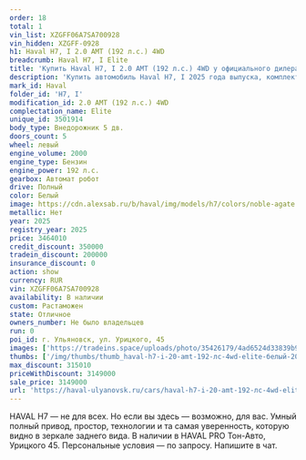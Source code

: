 ```yaml
---
order: 18
total: 1
vin_list: XZGFF06A7SA700928
vin_hidden: XZGFF-0928
h1: Haval H7, I 2.0 AMT (192 л.с.) 4WD
breadcrumb: Haval H7, I Elite
title: 'Купить Haval H7, I 2.0 AMT (192 л.с.) 4WD у официального дилера в Ульяновске'
description: 'Купить автомобиль Haval H7, I 2025 года выпуска, комплектация Elite, цвет - Белый, двигатель - 2.0 AMT (192 л.с.) 4WD у официального дилера в г. Ульяновск. Стоимость данного автомобиля Haval H7, I – 3149000'
mark_id: Haval
folder_id: 'H7, I'
modification_id: 2.0 AMT (192 л.с.) 4WD
complectation_name: Elite
unique_id: 3501914
body_type: Внедорожник 5 дв.
doors_count: 5
wheel: левый
engine_volume: 2000
engine_type: Бензин
engine_power: 192 л.с.
gearbox: Автомат робот
drive: Полный
color: Белый
image: https://cdn.alexsab.ru/b/haval/img/models/h7/colors/noble-agate.webp
metallic: Нет
year: 2025
registry_year: 2025
price: 3464010
credit_discount: 350000
tradein_discount: 200000
insurance_discount: 0
action: show
currency: RUR
vin: XZGFF06A7SA700928
availability: В наличии
custom: Растаможен
state: Отличное
owners_number: Не было владельцев
run: 0
poi_id: г. Ульяновск, ул. Урицкого, 45
images: ['https://tradeins.space/uploads/photo/35426179/4ad6524d33839b9f2c8813c04936e715.jpg', 'https://tradeins.space/uploads/photo/35426180/4f90a4ed99a63f5bcb8f4b95df58efa0.jpg', 'https://tradeins.space/uploads/photo/35426181/8d2169389cbad0d1fffbd90d8f9d8196.jpg', 'https://tradeins.space/uploads/photo/35426182/00691c07bdaf9aabf880fadfe4871ccd.jpg', 'https://tradeins.space/uploads/photo/35426183/60d9e62b9fd4f0559c4644754dd187ec.jpg', 'https://tradeins.space/uploads/photo/35426184/5537b7f05c54fcf9d373e017954bfeaa.jpg', 'https://tradeins.space/uploads/photo/35426185/8ab01fcd30669a2746eb396b45595ea0.jpg', 'https://tradeins.space/uploads/photo/35426186/2c57536d650d99ca9b97ff14ab341f04.jpg', 'https://tradeins.space/uploads/photo/35426187/aecc1c33462fa9618fe6a60cc596f881.jpg', 'https://tradeins.space/uploads/photo/35426188/3eb1f6789df9c8d6143214f62a0fb7a3.jpg', 'https://tradeins.space/uploads/photo/35426189/21ad16b1bdca67be08fdaa891435337f.jpg', 'https://tradeins.space/uploads/photo/35426190/183cc48a727f41aae12f901bd0f6341a.jpg', 'https://tradeins.space/uploads/photo/35426191/55509b43f26c97fe7950bdeafc00a671.jpg', 'https://tradeins.space/uploads/photo/35426192/a894705f5c593e36e8df7696ef8487ce.jpg', 'https://tradeins.space/uploads/photo/35426193/6be8b91569845dba3d91b9d976d3c92b.jpg']
thumbs: ['/img/thumbs/thumb_haval-h7-i-20-amt-192-лс-4wd-elite-белый-2025_6e715_0.webp', '/img/thumbs/thumb_haval-h7-i-20-amt-192-лс-4wd-elite-белый-2025_8efa0_1.webp', '/img/thumbs/thumb_haval-h7-i-20-amt-192-лс-4wd-elite-белый-2025_d8196_2.webp', '/img/thumbs/thumb_haval-h7-i-20-amt-192-лс-4wd-elite-белый-2025_71ccd_3.webp', '/img/thumbs/thumb_haval-h7-i-20-amt-192-лс-4wd-elite-белый-2025_187ec_4.webp']
max_discount: 315010
priceWithDiscount: 3149000
sale_price: 3149000
url: 'https://haval-ulyanovsk.ru/cars/haval-h7-i-20-amt-192-лс-4wd-elite-белый-2025/'
---
```

HAVAL H7 — не для всех. Но если вы здесь — возможно, для вас. Умный полный привод, простор, технологии и та самая уверенность, которую видно в зеркале заднего вида. В наличии в HAVAL PRO Тон-Авто, Урицкого 45. Персональные условия — по запросу. Напишите в чат.
